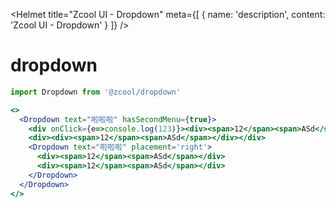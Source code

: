 
<Helmet
  title="Zcool UI - Dropdown"
  meta={[
    {
      name: 'description',
      content: 'Zcool UI - Dropdown'
    }
  ]}
/>

# dropdown

```js
import Dropdown from '@zcool/dropdown'
```

```.jsx
<>
  <Dropdown text="啦啦啦" hasSecondMenu={true}>
    <div onClick={e=>console.log(123)}><div><span>12</span><span>ASd</span></div></div>
    <div><div><span>12</span><span>ASd</span></div></div>
    <Dropdown text="啦啦啦" placement='right'>
      <div><span>12</span><span>ASd</span></div>
      <div><span>12</span><span>ASd</span></div>
    </Dropdown>
  </Dropdown>
</>
```
